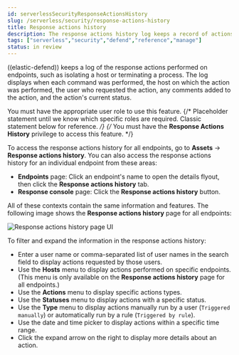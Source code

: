 ```yaml
---
id: serverlessSecurityResponseActionsHistory
slug: /serverless/security/response-actions-history
title: Response actions history
description: The response actions history log keeps a record of actions taken on endpoints.
tags: ["serverless","security","defend","reference","manage"]
status: in review
---
```


<div id="response-actions-history"></div>

((elastic-defend)) keeps a log of the <DocLink id="serverlessSecurityResponseActions">response actions</DocLink> performed on endpoints, such as isolating a host or terminating a process. The log displays when each command was performed, the host on which the action was performed, the user who requested the action, any comments added to the action, and the action's current status.

<DocCallOut title="Requirement">

You must have the appropriate user role to use this feature.
{/* Placeholder statement until we know which specific roles are required. Classic statement below for reference. */}
{/* You must have the **Response Actions History** <DocLink id="serverlessSecurityEndpointManagementReq">privilege</DocLink> to access this feature. */}

</DocCallOut>

To access the response actions history for all endpoints, go to **Assets** -> **Response actions history**. You can also access the response actions history for an individual endpoint from these areas:

* **Endpoints** page: Click an endpoint's name to open the details flyout, then click the **Response actions history** tab.
* **Response console** page: Click the **Response actions history** button.

All of these contexts contain the same information and features. The following image shows the **Response actions history** page for all endpoints:

![Response actions history page UI](../images/response-actions-history/-management-admin-response-actions-history-page.png)

To filter and expand the information in the response actions history:

* Enter a user name or comma-separated list of user names in the search field to display actions requested by those users.
* Use the **Hosts** menu to display actions performed on specific endpoints. (This menu is only available on the **Response actions history** page for all endpoints.)
* Use the **Actions** menu to display specific actions types.
* Use the **Statuses** menu to display actions with a specific status.
* Use the **Type** menu to display actions manually run by a user (`Triggered manually`) or automatically run by a rule (`Triggered by rule`).
* Use the date and time picker to display actions within a specific time range.
* Click the expand arrow on the right to display more details about an action.

